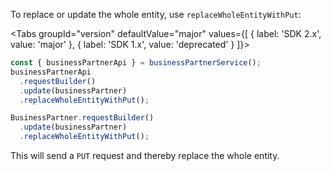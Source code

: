 
To replace or update the whole entity, use `replaceWholeEntityWithPut`:

<Tabs groupId="version" defaultValue="major" values={[ { label: 'SDK 2.x', value: 'major' }, { label: 'SDK 1.x', value: 'deprecated' } ]}>
<TabItem value="major">

```ts
const { businessPartnerApi } = businessPartnerService();
businessPartnerApi
  .requestBuilder()
  .update(businessPartner)
  .replaceWholeEntityWithPut();
```

</TabItem>
<TabItem value="deprecated">

```ts
BusinessPartner.requestBuilder()
  .update(businessPartner)
  .replaceWholeEntityWithPut();
```

</TabItem>
</Tabs>

This will send a `PUT` request and thereby replace the whole entity.

